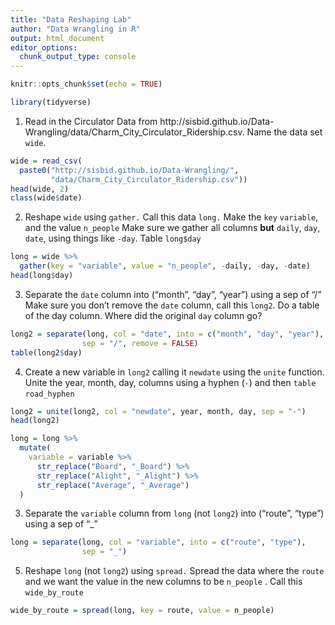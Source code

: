 ```yaml
---
title: "Data Reshaping Lab"
author: "Data Wrangling in R"
output: html_document
editor_options: 
  chunk_output_type: console
---
```


```r
knitr::opts_chunk$set(echo = TRUE)
```

```r
library(tidyverse)
```

1.  Read in the Circulator Data from http://sisbid.github.io/Data-Wrangling/data/Charm_City_Circulator_Ridership.csv.  Name the data set `wide`.


```r
wide = read_csv(
  paste0("http://sisbid.github.io/Data-Wrangling/",
         "data/Charm_City_Circulator_Ridership.csv"))
head(wide, 2)
class(wide$date)
```


2. Reshape `wide` using `gather.`  Call this data `long.`  Make the `key`
`variable`, and the value `n_people`  Make sure we gather all columns **but**
`daily`, `day`, `date`, using things like `-day`. Table `long$day`

```r
long = wide %>% 
  gather(key = "variable", value = "n_people", -daily, -day, -date)
head(long$day)
```


3.  Separate the `date` column into ("month", "day", "year") using a sep of "/"
Make sure you don't remove the `date` column, call this `long2`.  Do a table of the day column.  Where did the original `day` column go?
```r
long2 = separate(long, col = "date", into = c("month", "day", "year"), 
                sep = "/", remove = FALSE)
table(long2$day)
```

4. Create a new variable in `long2` calling it `newdate` using the `unite` function.  Unite the year, month, day, columns using a hyphen (`-`) and then `table` `road_hyphen`
```r
long2 = unite(long2, col = "newdate", year, month, day, sep = "-")
head(long2)
```

```r
long = long %>% 
  mutate(
    variable = variable %>% 
      str_replace("Board", "_Board") %>% 
      str_replace("Alight", "_Alight") %>% 
      str_replace("Average", "_Average") 
  )
```

3.  Separate the `variable` column from `long` (not `long2`) into ("route", "type") using a sep of "_"
```r
long = separate(long, col = "variable", into = c("route", "type"), 
                sep = "_")
```

5. Reshape `long` (not `long2`) using `spread.`  Spread the data where the `route` and we want the value in the new columns to be `n_people` .  Call this `wide_by_route`

```r
wide_by_route = spread(long, key = route, value = n_people)
```


